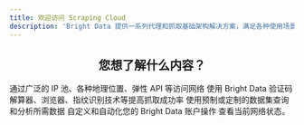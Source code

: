 ```yaml
---
title: 欢迎访问 Scraping Cloud
description: 'Bright Data 提供一系列代理和抓取基础架构解决方案，满足各种使用场景的需求，您可专注进行数据采集，其余工作交由我们的技术人员处理即可。'
---
```


<div align="center">
<h2 align="center"> 您想了解什么内容？ </h2>
</div>

<Card>
<CardGroup cols={2}>
  <Card
    title="Use 代理网络"
    href="/proxy-networks"
    icon="globe"
  >
    通过广泛的 IP 池、各种地理位置、弹性 API 等访问网络
  </Card>
  <Card
    title="自动抓取"
    href="/scraping-automation"
    icon="bolt"
  >
    使用 Bright Data 验证码解算器、浏览器、指纹识别技术等提高抓取成功率
  </Card>
  <Card
    title="获取数据"
    href="/datasets"
    icon="table"
  >
    使用预制或定制的数据集查询和分析所需数据
  </Card>
  <Card
    title="管理账户"
    href="/general/"
    icon="wrench"
  >
    自定义和自动化您的 Bright Data 账户操作
  </Card>
</CardGroup>
  <Card
    title="网络状态"
    icon='circle-check'
    href="https://brightdata.com/network-status"
  >
    查看当前网络状态。
  </Card>
</Card>


